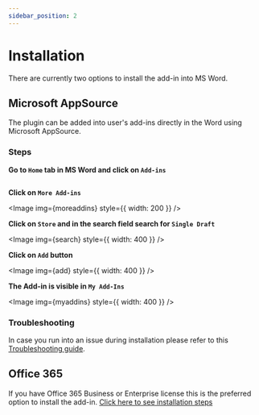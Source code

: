 ```yaml
---
sidebar_position: 2
---
```



# Installation

There are currently two options to install the add-in into MS Word.

## Microsoft AppSource

The plugin can be added into user's add-ins directly in the Word using
Microsoft AppSource. 

### Steps

**Go to `Home` tab in MS Word and click on `Add-ins`**

  <Image img={home} />

**Click on `More Add-ins`**

  <Image img={moreaddins} style={{ width: 200 }} />

**Click on `Store` and in the search field search for `Single Draft`**
   
  <Image img={search} style={{ width: 400 }} />
  

**Click on `Add` button**
   
  <Image img={add} style={{ width: 400 }} />

**The Add-in is visible in `My Add-Ins`**

  <Image img={myaddins} style={{ width: 400 }} />
  

### Troubleshooting

In case you run into an issue during installation please refer to this
[Troubleshooting guide](troubleshooting.mdx).

## Office 365

If you have Office 365 Business or Enterprise license this is the preferred option
to install the add-in. [Click here to see installation steps](install365.mdx)

